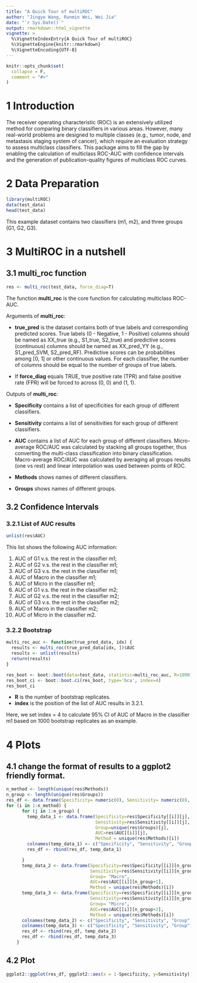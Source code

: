 ```yaml
---
title: "A Quick Tour of multiROC"
author: "Jingye Wang, Runmin Wei, Wei Jia"
date: "`r Sys.Date()`"
output: rmarkdown::html_vignette
vignette: >
  %\VignetteIndexEntry{A Quick Tour of multiROC}
  %\VignetteEngine{knitr::rmarkdown}
  %\VignetteEncoding{UTF-8}
---
```


```r
knitr::opts_chunk$set(
  collapse = F,
  comment = "#>"
)
```

# 1 Introduction

The receiver operating characteristic (ROC) is an extensively utilized method for comparing binary classifiers in various areas. However, many real-world problems are designed to multiple classes (e.g., tumor, node, and metastasis staging system of cancer), which require an evaluation strategy to assess multiclass classifiers. This package aims to fill the gap by enabling the calculation of multiclass ROC-AUC with confidence intervals and the generation of publication-quality figures of multiclass ROC curves.

# 2 Data Preparation
```r
library(multiROC)
data(test_data)
head(test_data)
```

This example dataset contains two classifiers (m1, m2), and three groups (G1, G2, G3).

# 3 MultiROC in a nutshell

## 3.1 multi_roc function

```r
res <- multi_roc(test_data, force_diag=T)
```

The function **multi_roc** is the core function for calculating multiclass ROC-AUC.

Arguments of **multi_roc**:

* **true_pred** is the dataset contains both of true labels and corresponding predicted scores. True labels (0 - Negative, 1 - Positive) columns should be named as XX_true (e.g., S1_true, S2_true) and predictive scores (continuous) columns should be named as XX_pred_YY (e.g., S1_pred_SVM, S2_pred_RF). Predictive scores can be probabilities among [0, 1] or other continuous values. For each classifier, the number of columns should be equal to the number of groups of true labels.

* If **force_diag** equals TRUE, true positive rate (TPR) and false positive rate (FPR) will be forced to across (0, 0) and (1, 1).

Outputs of **multi_roc**:

* **Specificity** contains a list of specificities for each group of different classifiers. 

* **Sensitivity** contains a list of sensitivities for each group of different classifiers. 

* **AUC** contains a list of AUC for each group of different classifiers. Micro-average ROC/AUC was calculated by stacking all groups together, thus converting the multi-class classification into binary classification. Macro-average ROC/AUC was calculated by averaging all groups results (one vs rest) and linear interpolation was used between points of ROC.

* **Methods** shows names of different classifiers. 

* **Groups** shows names of different groups.  

## 3.2 Confidence Intervals

### 3.2.1 List of AUC results

```r
unlist(res$AUC)
```
This list shows the following AUC information: 

1) AUC of G1 v.s. the rest in the classifier m1; 
2) AUC of G2 v.s. the rest in the classifier m1; 
3) AUC of G3 v.s. the rest in the classifier m1; 
4) AUC of Macro in the classifier m1; 
5) AUC of Micro in the classifier m1; 
6) AUC of G1 v.s. the rest in the classifier m2; 
7) AUC of G2 v.s. the rest in the classifier m2; 
8) AUC of G3 v.s. the rest in the classifier m2; 
9) AUC of Macro in the classifier m2; 
10) AUC of Micro in the classifier m2.

### 3.2.2 Bootstrap

```r
multi_roc_auc <- function(true_pred_data, idx) {
  results <- multi_roc(true_pred_data[idx, ])$AUC
  results <- unlist(results)
  return(results)
}

res_boot <- boot::boot(data=test_data, statistic=multi_roc_auc, R=1000)
res_boot_ci <- boot::boot.ci(res_boot, type='bca', index=4)
res_boot_ci
```

* **R** is the number of bootstrap replicates.
* **index** is the position of the list of AUC results in 3.2.1.

Here, we set index = 4 to calculate 95% CI of AUC of Macro in the classifier m1 based on 1000 bootstrap replicates as an example.

# 4 Plots

## 4.1 change the format of results to a ggplot2 friendly format.
```r
n_method <- length(unique(res$Methods))
n_group <- length(unique(res$Groups))
res_df <- data.frame(Specificity= numeric(0), Sensitivity= numeric(0), Group = character(0), AUC = numeric(0), Method = character(0))
for (i in 1:n_method) {
      for (j in 1:n_group) {
        temp_data_1 <- data.frame(Specificity=res$Specificity[[i]][j],
                                  Sensitivity=res$Sensitivity[[i]][j],
                                  Group=unique(res$Groups)[j],
                                  AUC=res$AUC[[i]][j],
                                  Method = unique(res$Methods)[i])
        colnames(temp_data_1) <- c("Specificity", "Sensitivity", "Group", "AUC", "Method")
        res_df <- rbind(res_df, temp_data_1)

      }
      temp_data_2 <- data.frame(Specificity=res$Specificity[[i]][n_group+1],
                                Sensitivity=res$Sensitivity[[i]][n_group+1],
                                Group= "Macro",
                                AUC=res$AUC[[i]][n_group+1],
                                Method = unique(res$Methods)[i])
      temp_data_3 <- data.frame(Specificity=res$Specificity[[i]][n_group+2],
                                Sensitivity=res$Sensitivity[[i]][n_group+2],
                                Group= "Micro",
                                AUC=res$AUC[[i]][n_group+2],
                                Method = unique(res$Methods)[i])
      colnames(temp_data_2) <- c("Specificity", "Sensitivity", "Group", "AUC", "Method")
      colnames(temp_data_3) <- c("Specificity", "Sensitivity", "Group", "AUC", "Method")
      res_df <- rbind(res_df, temp_data_2)
      res_df <- rbind(res_df, temp_data_3)
    }
```

## 4.2 Plot
```r
ggplot2::ggplot(res_df, ggplot2::aes(x = 1-Specificity, y=Sensitivity)) + ggplot2::geom_path(ggplot2::aes(color = Group, linetype=Method)) + ggplot2::geom_segment(ggplot2::aes(x = 0, y = 0, xend = 1, yend = 1), colour='grey', linetype = 'dotdash') + ggplot2::theme_bw() + ggplot2::theme(plot.title = ggplot2::element_text(hjust = 0.5), legend.justification=c(1, 0), legend.position=c(.95, .05), legend.title=ggplot2::element_blank(), legend.background = ggplot2::element_rect(fill=NULL, size=0.5, linetype="solid", colour ="black"))
```





